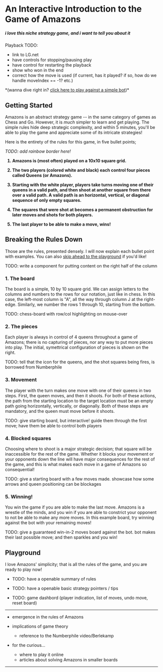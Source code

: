 

# <span className="rainbow-text">An Interactive Introduction to the Game of Amazons</span>
##### i love this niche strategy game, and i want to tell you about it

<PlaybackAmazonsBoard></PlaybackAmazonsBoard>

Playback TODO:
- link to LG.net
- have controls for stopping/pausing play
- have control for restarting the playback
- show who won in the end
- correct how the move is used (if current, has it played? if so, how do we handle moveIndex == -1? etc.)

<div style={{fontSize: "0.9rem", "paddingBottom": "1rem"}}>*(wanna dive right in? <a href="#playground" className="rainbow-link">click here to play against a simple bot</a>)*</div>

## <span className="rainbow-text">Getting Started</span>

Amazons is an abstract strategy game -- in the same category of games as Chess and Go.
However, it is *much* simpler to learn and get playing. The simple rules hide deep strategic complexity, and
within 5 minutes, you'll be able to play the game and appreciate some of its intricate strategies!

Here is the entirety of the rules for this game, in five bullet points;

*TODO: add rainbow border here!*
<b>
1. Amazons is (most often) played on a 10x10 square grid.

2. The two players (colored white and black) each control four pieces called Queens (or Amazons).

3. Starting with the white player, players take turns moving one of their queens in a valid path, and then shoot at another square from there over a valid path.
A valid path is an  horizontal, vertical, or diagonal sequence of only empty squares.

4. The squares that were shot at becomes a permanent obstruction for later moves and shots for both players.

5. The last player to be able to make a move, <span className="rainbow-text">wins</span>!
</b>

## Breaking the Rules Down

Those are the rules, presented densely. I will now explain each bullet point with examples.
You can also <a href="#playground" className="rainbow-link">skip ahead to the playground</a> if you'd like!

TODO: write a component for putting content on the right half of the column 

### 1. The board

The board is a simple, 10 by 10 square grid. We can assign letters to the columns and 
numbers to the rows for our notation, just like in chess. In this case, the 
left-most column is "A", all the way through column J at the right-edge. Similarly,
we number the rows 1 through 10, starting from the bottom.

TODO: chess-board with row/col highlighting on mouse-over

### 2. The pieces

Each player is always in control of 4 queens throughout a game of Amazons;
there is no capturing of pieces, nor any way to put more pieces into play.
The initial, symettrical configuration of pieces is shown on the right.

TODO: tell that the icon for the queens, and the shot squares being fires, is 
borrowed from Numberphile

### 3. Movement

The player with the turn makes one move with one of their queens in two steps.
First, the queen moves, and then it shoots. For both of these actions, the path
from the starting location to the target location must be an empty path going
horizontally, vertically, or diagonally. Both of these steps are mandatory, and
the queen must move before it shoots.

TODO: give starting board, but interactive! guide them through the first move; have them be able to control both players
<div style={{"width": "300px"}}>
    <SinglePlayerAmazonsBoard></SinglePlayerAmazonsBoard>
</div>

### 4. Blocked squares

Choosing where to shoot is a major strategic decision; that square will be inaccessible
for the rest of the game. Whether it blocks your movement or your opponents down the line
will have major consequences for the rest of the game, and this is what makes each move in 
a game of Amazons so consequential!

TODO: give a starting board with a few moves made. showcase how some arrows and queen positioning can be blockages

### 5. Winning!

You win the game if you are able to make the last move. Amazons is a 
wrestle of the minds, and you win if you are able to constrict your opponent to
not be able to make any more moves. In this example board, try winning against the bot
with your remaining moves!

TODO: give a guaranteed win-in-2 moves board against the bot. bot makes their last possible move; and then sparkles and you win!

## Playground <a name="playground"></a>

I love Amazons' simplicity; that is all the rules of the game, and you are ready to play now!

- TODO: have a openable summary of rules
- TODO: have a openable basic strategy pointers / tips

- TODO: game dashbord (player indication, list of moves, undo move, reset board)

<AmazonsBoard></AmazonsBoard>

---

- emergence in the rules of Amazons

- implications of game theory
    - reference to the Numberphile video/Berlekamp

- for the curious...
    - where to play it online
    - articles about solving Amazons in smaller boards
    
---
